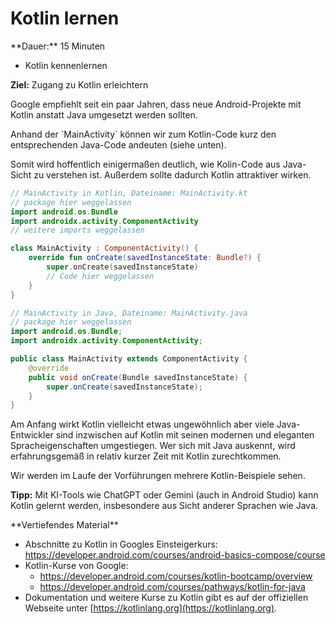 
# Kotlin lernen

<Callout>
  **Dauer:** 15 Minuten

  - Kotlin kennenlernen

  **Ziel:** Zugang zu Kotlin erleichtern
</Callout>

Google empfiehlt seit ein paar Jahren, dass neue
Android-Projekte mit Kotlin anstatt Java umgesetzt
werden sollten. 

<Callout type="warning" emoji="👨🏻‍💻">
Anhand der `MainActivity` können wir zum Kotlin-Code
kurz den entsprechenden Java-Code andeuten (siehe unten).

Somit wird hoffentlich einigermaßen deutlich, wie 
Kolin-Code aus Java-Sicht zu verstehen ist. Außerdem
sollte dadurch Kotlin attraktiver wirken.
</Callout>

```kotlin
// MainActivity in Kotlin, Dateiname: MainActivity.kt 
// package hier weggelassen
import android.os.Bundle
import androidx.activity.ComponentActivity
// weitere imports weggelassen

class MainActivity : ComponentActivity() {
    override fun onCreate(savedInstanceState: Bundle?) {
        super.onCreate(savedInstanceState)
        // Code hier weggelassen
    }
}
```

```java
// MainActivity in Java, Dateiname: MainActivity.java
// package hier weggelassen
import android.os.Bundle;
import androidx.activity.ComponentActivity;

public class MainActivity extends ComponentActivity {
    @override
    public void onCreate(Bundle savedInstanceState) {
        super.onCreate(savedInstanceState);
    }
}
```

Am Anfang wirkt Kotlin vielleicht etwas ungewöhnlich
aber viele Java-Entwickler sind inzwischen auf Kotlin
mit seinen modernen und eleganten Spracheigenschaften
umgestiegen. Wer sich mit Java auskennt, wird 
erfahrungsgemäß in relativ kurzer Zeit mit Kotlin 
zurechtkommen. 

Wir werden im Laufe der Vorführungen mehrere Kotlin-Beispiele sehen.

**Tipp:** Mit KI-Tools wie ChatGPT oder Gemini (auch in Android Studio) kann Kotlin gelernt werden, insbesondere aus Sicht anderer Sprachen wie Java.

<Callout type="warning">
**Vertiefendes Material**

- Abschnitte zu Kotlin in Googles Einsteigerkurs: https://developer.android.com/courses/android-basics-compose/course
- Kotlin-Kurse von Google:
  - https://developer.android.com/courses/kotlin-bootcamp/overview
  - https://developer.android.com/courses/pathways/kotlin-for-java
- Dokumentation und weitere Kurse zu Kotlin gibt es auf der offiziellen Webseite unter [https://kotlinlang.org](https://kotlinlang.org).
</Callout>
